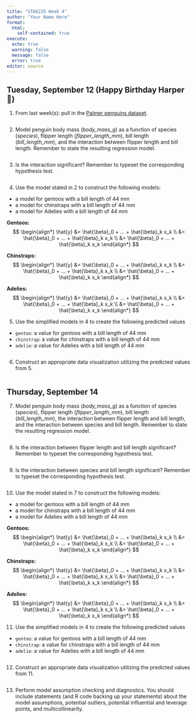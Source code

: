 ```yaml
---
title: "STA6235 Week 4"
author: "Your Name Here"
format: 
  html:
    self-contained: true
execute:
  echo: true
  warning: false
  message: false
  error: true
editor: source
---
```


## Tuesday, September 12 (Happy Birthday Harper 🥳) 

1. From last week(s): pull in the [Palmer penguins dataset](https://allisonhorst.github.io/palmerpenguins/).

```r

```

2. Model penguin body mass (*body_mass_g*) as a function of species (*species*), flipper length (*flipper_length_mm*), bill length (*bill_length_mm*), and the interaction between flipper length and bill length. Remember to state the resulting regression model.

```r

```

3. Is the interaction significant? Remember to typeset the corresponding hypothesis test.

```r

```

4. Use the model stated in 2 to construct the following models:

- a model for gentoos with a bill length of 44 mm
- a model for chinstraps with a bill length of 44 mm
- a model for Adelies with a bill length of 44 mm

<!-- I am including the below to show you how to use the align* environment. 
     You can go into 09/12's lecture .qmd file to see how I typeset the example. -->
     
**Gentoos:**     
$$
\begin{align*}
\hat{y} &= \hat{\beta}_0 + ... + \hat{\beta}_k x_k \\
&= \hat{\beta}_0 + ... + \hat{\beta}_k x_k \\
&= \hat{\beta}_0 + ... + \hat{\beta}_k x_k
\end{align*}
$$

**Chinstraps:**     
$$
\begin{align*}
\hat{y} &= \hat{\beta}_0 + ... + \hat{\beta}_k x_k \\
&= \hat{\beta}_0 + ... + \hat{\beta}_k x_k \\
&= \hat{\beta}_0 + ... + \hat{\beta}_k x_k
\end{align*}
$$

**Adelies:**     
$$
\begin{align*}
\hat{y} &= \hat{\beta}_0 + ... + \hat{\beta}_k x_k \\
&= \hat{\beta}_0 + ... + \hat{\beta}_k x_k \\
&= \hat{\beta}_0 + ... + \hat{\beta}_k x_k
\end{align*}
$$

5. Use the simplified models in 4 to create the following predicted values

- `gentoo`: a value for gentoos with a bill length of 44 mm
- `chinstrap`: a value for chinstraps with a bill length of 44 mm
- `adelie`: a value for Adelies with a bill length of 44 mm

```r

```

6. Construct an appropriate data visualization utilizing the predicted values from 5.

<!-- Again, remember that you have my .qmd file for lecture;
     please take that code and edit it to what you need for homework! -->

```r

```

## Thursday, September 14

7. Model penguin body mass (*body_mass_g*) as a function of species (*species*), flipper length (*flipper_length_mm*), bill length (*bill_length_mm*), the interaction between flipper length and bill length, and the interaction between species and bill length. Remember to state the resulting regression model.

```r

```

8. Is the interaction between flipper length and bill length significant? Remember to typeset the corresponding hypothesis test.

```r

```

9. Is the interaction between species and bill length significant? Remember to typeset the corresponding hypothesis test.

```r

```

10. Use the model stated in 7 to construct the following models:

- a model for gentoos with a bill length of 44 mm
- a model for chinstraps with a bill length of 44 mm
- a model for Adelies with a bill length of 44 mm

<!-- I am including the below to show you how to use the align* environment. 
     You can go into 09/12's lecture .qmd file to see how I typeset the example. -->
     
**Gentoos:**     
$$
\begin{align*}
\hat{y} &= \hat{\beta}_0 + ... + \hat{\beta}_k x_k \\
&= \hat{\beta}_0 + ... + \hat{\beta}_k x_k \\
&= \hat{\beta}_0 + ... + \hat{\beta}_k x_k
\end{align*}
$$

**Chinstraps:**     
$$
\begin{align*}
\hat{y} &= \hat{\beta}_0 + ... + \hat{\beta}_k x_k \\
&= \hat{\beta}_0 + ... + \hat{\beta}_k x_k \\
&= \hat{\beta}_0 + ... + \hat{\beta}_k x_k
\end{align*}
$$

**Adelies:**     
$$
\begin{align*}
\hat{y} &= \hat{\beta}_0 + ... + \hat{\beta}_k x_k \\
&= \hat{\beta}_0 + ... + \hat{\beta}_k x_k \\
&= \hat{\beta}_0 + ... + \hat{\beta}_k x_k
\end{align*}
$$

11. Use the simplified models in 4 to create the following predicted values

- `gentoo`: a value for gentoos with a bill length of 44 mm
- `chinstrap`: a value for chinstraps with a bill length of 44 mm
- `adelie`: a value for Adelies with a bill length of 44 mm

```r

```

12. Construct an appropriate data visualization utilizing the predicted values from 11.

<!-- Again, remember that you have my .qmd file for lecture;
     please take that code and edit it to what you need for homework! -->

```r

```

13. Perform model assumption checking and diagnostics. You should include statements (and R code backing up your statements) about the model assumptions, potential outliers, potential influential and leverage points, and multicollinearity. 

```r

```














